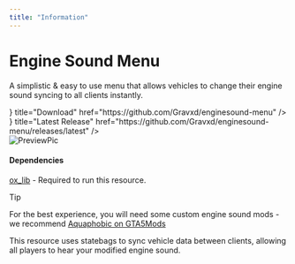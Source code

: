 ```yaml
---
title: "Information"
---
```



# Engine Sound Menu
A simplistic & easy to use menu that allows vehicles to change their engine sound syncing to all clients instantly.

<Cards>
  <Cards.Card
    icon={<Github  />}
    title="Download"
    href="https://github.com/Gravxd/enginesound-menu"
  />
  <Cards.Card
    icon={<Tag  />}
    title="Latest Release"
    href="https://github.com/Gravxd/enginesound-menu/releases/latest"
  />
</Cards>

<br/>
<Image src="https://grav.wtf/enginesound2.webp" alt="PreviewPic" width={500} height={500} />

#### Dependencies
[ox_lib](https://github.com/overextended/ox_lib/releases) - Required to run this resource.<br/>

> [!TIP]
>
> For the best experience, you will need some custom engine sound mods - we recommend [Aquaphobic on GTA5Mods](https://www.gta5-mods.com/users/Aquaphobic/files)

This resource uses statebags to sync vehicle data between clients, allowing all players to hear your modified engine sound.


